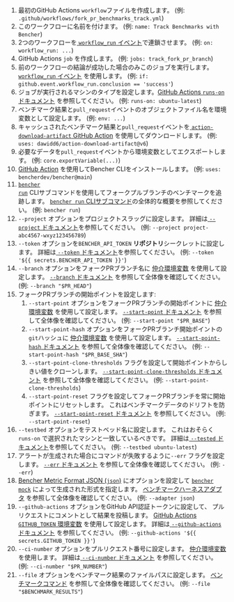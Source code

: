 
<PullRequestsForkTrackCode />

1. 最初のGitHub Actions `workflow`ファイルを作成します。
   (例: `.github/workflows/fork_pr_benchmarks_track.yml`)
2. このワークフローに名前を付けます。
   (例: `name: Track Benchmarks with Bencher`)
3. 2つのワークフローを[ `workflow_run` イベント][github actions workflow_run]で連鎖させます。
   (例: `on: workflow_run: ...`)
4. GitHub Actions `job` を作成します。
   (例: `jobs: track_fork_pr_branch`)
5. 前のワークフローの結論が成功した場合のみこのジョブを実行します。[ `workflow_run` イベント][github actions workflow_run] を使用します。
   (例: `if: github.event.workflow_run.conclusion == 'success'`)
6. ジョブが実行されるマシンのタイプを設定します。[GitHub Actions `runs-on` ドキュメント][github actions runs-on] を参照してください。
   (例: `runs-on: ubuntu-latest`)
7. ベンチマーク結果と`pull_request`イベントのオブジェクトファイル名を環境変数として設定します。
   (例: `env: ...`)
8. キャッシュされたベンチマーク結果と`pull_request`イベントを[ `action-download-artifact` GitHub Action][action download artifact] を使用してダウンロードします。
   (例: `uses: dawidd6/action-download-artifact@v6`)
10. 必要なデータを`pull_request`イベントから環境変数としてエクスポートします。
    (例: `core.exportVariable(...)`)
11. [GitHub Action][bencher cli github action] を使用してBencher CLIをインストールします。
   (例: `uses: bencherdev/bencher@main`)
12. <code><a href="/ja/docs/explanation/bencher-run/">bencher run</a></code> CLIサブコマンドを使用してフォークプルブランチのベンチマークを追跡します。
    [ `bencher run` CLIサブコマンド][bencher run]の全体的な概要を参照してください。
    (例: `bencher run`)
13. `--project` オプションをプロジェクトスラッグに設定します。
    詳細は[ `--project` ドキュメント][project option]を参照してください。
    (例: `--project project-abc4567-wxyz123456789`)
14. `--token` オプションを`BENCHER_API_TOKEN` **リポジトリ**シークレットに設定します。
    詳細は[ `--token` ドキュメント][token option]を参照してください。
    (例: `--token '${{ secrets.BENCHER_API_TOKEN }}'`)
15. `--branch` オプションをフォークPRブランチ名に
    [仲介環境変数][github intermediate environment variable] を使用して設定します。
    [ `--branch` ドキュメント][branch option] を参照して全体像を確認してください。
    (例: `--branch "$PR_HEAD"`)
16. フォークPRブランチの開始ポイントを設定します:
    1. `--start-point` オプションをフォークPRブランチの開始ポイントに
    [仲介環境変数][github intermediate environment variable] を使用して設定します。
    [ `--start-point` ドキュメント][start point] を参照して全体像を確認してください。
    (例: `--start-point "$PR_BASE"`)
    2. `--start-point-hash` オプションをフォークPRブランチ開始ポイントの`git`ハッシュに
    [仲介環境変数][github intermediate environment variable] を使用して設定します。
    [ `--start-point-hash` ドキュメント][start point hash] を参照して全体像を確認してください。
    (例: `--start-point-hash "$PR_BASE_SHA"`)
    3. `--start-point-clone-thresholds` フラグを設定して開始ポイントからしきい値をクローンします。
    [ `--start-point-clone-thresholds` ドキュメント][start point clone thresholds] を参照して全体像を確認してください。
    (例: `--start-point-clone-thresholds`)
    4. `--start-point-reset` フラグを設定してフォークPRブランチを常に開始ポイントにリセットします。
    これはベンチマークデータのドリフトを防ぎます。
    [ `--start-point-reset` ドキュメント][start point reset] を参照してください。
    (例: `--start-point-reset`)
17. `--testbed` オプションをテストベッド名に設定します。
    これはおそらく `runs-on` で選択されたマシンと一致しているべきです。
    詳細は[ `--tested` ドキュメント][testbed option]を参照してください。
    (例: `--testbed ubuntu-latest`)
18. アラートが生成された場合にコマンドが失敗するように`--err` フラグを設定します。
   [ `--err` ドキュメント][alert err] を参照して全体像を確認してください。
   (例: `--err`)
19. [Bencher Metric Format JSON (`json`)][bmf] にオプションを設定して <code><a href="/ja/docs/reference/bencher-metric-format/#bencher-mock">bencher mock</a></code> によって生成された形式を指定します。
   [ベンチマークハーネスアダプタ][adapter json] を参照して全体像を確認してください。
   (例: `--adapter json`)
20. `--github-actions` オプションをGitHub API認証トークンに設定して、
    プルリクエストにコメントとして結果を投稿します。
    [GitHub Actions `GITHUB_TOKEN` 環境変数][github token] を使用して設定します。
    詳細は[ `--github-actions` ドキュメント][github actions option] を参照してください。
    (例: `--github-actions '${{ secrets.GITHUB_TOKEN }}'`)
21. `--ci-number` オプションをプルリクエスト番号に設定します。
    [仲介環境変数][github intermediate environment variable] を使用します。
    詳細は[ `--ci-number` ドキュメント][ci number option] を参照してください。
    (例: `--ci-number "$PR_NUMBER"`)
22. `--file` オプションをベンチマーク結果のファイルパスに設定します。
    [ベンチマークコマンド][command argument] を参照して全体像を確認してください。
    (例: `--file "$BENCHMARK_RESULTS"`)

[github actions workflow_run]: https://docs.github.com/ja/actions/using-workflows/events-that-trigger-workflows#workflow_run
[github actions runs-on]: https://docs.github.com/ja/actions/using-workflows/workflow-syntax-for-github-actions#jobsjob_idruns-on
[github intermediate environment variable]: https://docs.github.com/ja/actions/security-for-github-actions/security-guides/security-hardening-for-github-actions#using-an-intermediate-environment-variable
[action download artifact]: https://github.com/dawidd6/action-download-artifact
[bencher cli github action]: https://github.com/marketplace/actions/bencher-cli
[github action pull_request]: https://docs.github.com/ja/webhooks/webhook-events-and-payloads#pull_request
[github token]: https://docs.github.com/ja/actions/security-guides/automatic-token-authentication

[bencher run]: /ja/docs/explanation/bencher-run/
[project option]: /ja/docs/explanation/bencher-run/#--project-project
[token option]: /ja/docs/explanation/bencher-run/#--token-token
[branch option]: /ja/docs/explanation/branch-selection/#--branch-branch
[start point]: /ja/docs/explanation/branch-selection/#--start-point-branch
[start point hash]: /ja/docs/explanation/branch-selection/#--start-point-hash-hash
[start point clone thresholds]: /ja/docs/explanation/branch-selection/#--start-point-clone-thresholds
[start point reset]: /ja/docs/explanation/branch-selection/#--start-point-reset
[testbed option]: /ja/docs/explanation/bencher-run/#--testbed-testbed
[alert err]: /ja/docs/explanation/thresholds/#--err
[bmf]: /ja/docs/reference/bencher-metric-format/
[adapter json]: /ja/docs/explanation/adapters/#-json
[github actions option]: /ja/docs/explanation/bencher-run/#--github-actions-github_token
[ci number option]: /ja/docs/explanation/bencher-run/#--ci-id-id
[command argument]: /ja/docs/explanation/bencher-run/#benchmark-command